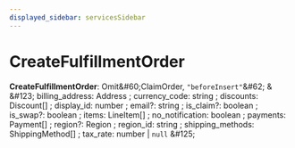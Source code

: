 ```yaml
---
displayed_sidebar: servicesSidebar
---
```



# CreateFulfillmentOrder

 **CreateFulfillmentOrder**: Omit\&#60;ClaimOrder, `"beforeInsert"`\&#62; & \&#123; billing_address: Address ; currency_code: string ; discounts: Discount[] ; display_id: number ; email?: string ; is_claim?: boolean ; is_swap?: boolean ; items: LineItem[] ; no_notification: boolean ; payments: Payment[] ; region?: Region ; region_id: string ; shipping_methods: ShippingMethod[] ; tax_rate: number \| `null`  \&#125;
